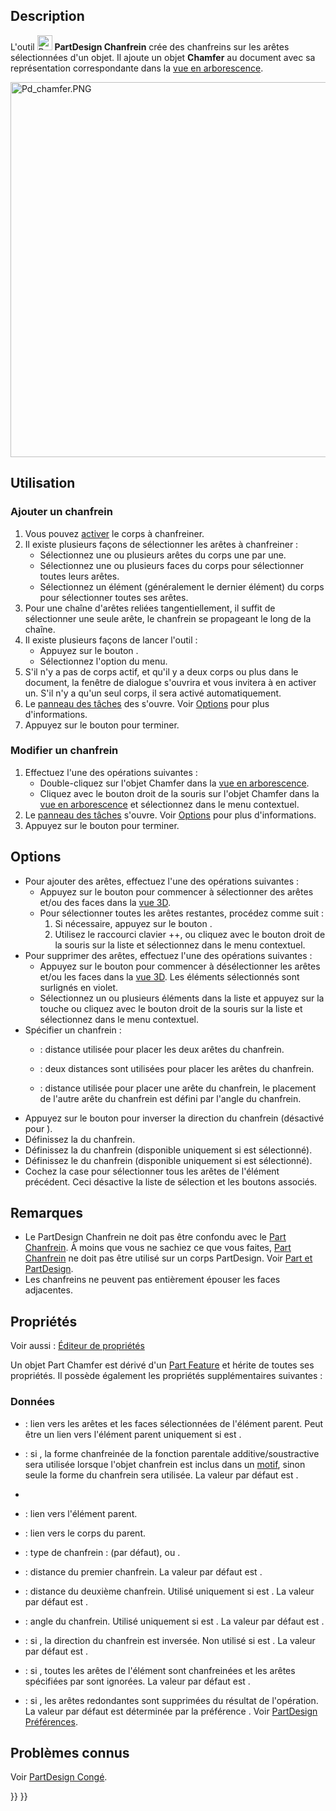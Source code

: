 <languages/>

{{Docnav/fr
|[[PartDesign_Fillet/fr|Congé]]
|[[PartDesign_Draft/fr|Dépouille]]
|[[PartDesign_Workbench/fr|Atelier PartDesign]]
|IconL=PartDesign_Fillet.svg
|IconR=PartDesign_Draft.svg
|IconC=Workbench_PartDesign.svg
}}

{{GuiCommand/fr
|Name=PartDesign Chamfer
|Name/fr=PartDesign Chanfrein
|MenuLocation=PartDesign → Appliquer une fonction d'habillage → Chanfrein
|Workbenches=[[PartDesign_Workbench/fr|PartDesign]]
|SeeAlso=[[PartDesign_Fillet/fr|PartDesign Congé]]
}}

== Description ==

L'outil [[Image:PartDesign_Chamfer.svg|24px]] '''PartDesign Chanfrein''' crée des chanfreins sur les arêtes sélectionnées d'un objet. Il ajoute un objet '''Chamfer''' au document avec sa représentation correspondante dans la [[Tree_view/fr|vue en arborescence]].

[[Image:Pd_chamfer.PNG|600px]]
{{Caption|Cube with chamfers on all edges}}

<span id="Usage"></span>
== Utilisation ==

<span id="Add_a_chamfer"></span>
=== Ajouter un chanfrein ===

# Vous pouvez [[PartDesign_Body/fr#Statut_actif|activer]] le corps à chanfreiner.
# Il existe plusieurs façons de sélectionner les arêtes à chanfreiner :
#* Sélectionnez une ou plusieurs arêtes du corps une par une.
#* Sélectionnez une ou plusieurs faces du corps pour sélectionner toutes leurs arêtes.
#* Sélectionnez un élément (généralement le dernier élément) du corps pour sélectionner toutes ses arêtes.
# Pour une chaîne d'arêtes reliées tangentiellement, il suffit de sélectionner une seule arête, le chanfrein se propageant le long de la chaîne.
# Il existe plusieurs façons de lancer l'outil :
#* Appuyez sur le bouton {{Button|[[Image:PartDesign_Chamfer.svg|16px]] [[PartDesign_Chamfer/fr|Chanfrein]]}}.
#* Sélectionnez l'option {{MenuCommand|PartDesign → Appliquer une fonction d'habillage → [[Image:PartDesign_Chamfer.svg|16px]] Chanfrein}} du menu.
# S'il n'y a pas de corps actif, et qu'il y a deux corps ou plus dans le document, la fenêtre de dialogue {{MenuCommand|Corps actif requis}} s'ouvrira et vous invitera à en activer un. S'il n'y a qu'un seul corps, il sera activé automatiquement.
# Le [[Task_panel/fr|panneau des tâches]] des {{MenuCommand|Paramètres du chanfrein}} s'ouvre. Voir [[#Options|Options]] pour plus d'informations.
# Appuyez sur le bouton {{Button|OK}} pour terminer.

<span id="Edit_a_chamfer"></span>
=== Modifier un chanfrein ===

# Effectuez l'une des opérations suivantes :
#* Double-cliquez sur l'objet Chamfer dans la [[Tree_view/fr|vue en arborescence]].
#* Cliquez avec le bouton droit de la souris sur l'objet Chamfer dans la [[Tree_view/fr|vue en arborescence]] et sélectionnez {{MenuCommand|Modifier le chanfrein}} dans le menu contextuel.
# Le [[Task_panel/fr|panneau des tâches]] {{MenuCommand|Paramètres du chanfrein}} s'ouvre. Voir [[#Options|Options]] pour plus d'informations.
# Appuyez sur le bouton {{Button|OK}} pour terminer.

== Options ==

* Pour ajouter des arêtes, effectuez l'une des opérations suivantes :
** Appuyez sur le bouton {{Button|Ajouter}} pour commencer à sélectionner des arêtes et/ou des faces dans la [[3D_view/fr|vue 3D]].
** Pour sélectionner toutes les arêtes restantes, procédez comme suit :
**# Si nécessaire, appuyez sur le bouton {{Button|Ajouter}}.
**# Utilisez le raccourci clavier {{KEY|Ctrl}}+{{KEY|Shift}}+{{KEY|A}}, ou cliquez avec le bouton droit de la souris sur la liste et sélectionnez {{MenuCommand|Ajouter toutes les arêtes}} dans le menu contextuel.
* Pour supprimer des arêtes, effectuez l'une des opérations suivantes :
** Appuyez sur le bouton {{Button|Supprimer}} pour commencer à désélectionner les arêtes et/ou les faces dans la [[3D_view/fr|vue 3D]]. Les éléments sélectionnés sont surlignés en violet.
** Sélectionnez un ou plusieurs éléments dans la liste et appuyez sur la touche {{KEY|Suppr}} ou cliquez avec le bouton droit de la souris sur la liste et sélectionnez {{MenuCommand|Supprimer}} dans le menu contextuel.
* Spécifier un chanfrein {{MenuCommand|Type}} :
** {{MenuCommand|Distance égale}} : distance utilisée pour placer les deux arêtes du chanfrein.
** {{MenuCommand|Deux distances}} : deux distances sont utilisées pour placer les arêtes du chanfrein.
** {{MenuCommand|Distance et angle}} : distance utilisée pour placer une arête du chanfrein, le placement de l'autre arête du chanfrein est défini par l'angle du chanfrein.  
* Appuyez sur le bouton {{Button|[[Image:PartDesign_Flip_Direction.svg|16px]] Inverser la direction}} pour inverser la direction du chanfrein (désactivé pour {{MenuCommand|Equal distance}}).
* Définissez la {{MenuCommand|Dimension}} du chanfrein.
* Définissez la {{MenuCommand|Dimension 2}} du chanfrein (disponible uniquement si {{MenuCommand|Deux distances}} est sélectionné).
* Définissez le {{MenuCommand|Angle}} du chanfrein (disponible uniquement si {{MenuCommand|Distance et angle}} est sélectionné).
* Cochez la case {{MenuCommand|Ajouter toutes les arêtes}} pour sélectionner tous les arêtes de l'élément précédent. Ceci désactive la liste de sélection et les boutons associés.

<span id="Notes"></span>
== Remarques ==

* Le PartDesign Chanfrein ne doit pas être confondu avec le [[Part_Chamfer/fr|Part Chanfrein]]. À moins que vous ne sachiez ce que vous faites, [[Part_Chamfer/fr|Part Chanfrein]] ne doit pas être utilisé sur un corps PartDesign. Voir [[Part_and_PartDesign/fr|Part et PartDesign]].
* Les chanfreins ne peuvent pas entièrement épouser les faces adjacentes.

<span id="Properties"></span>
==Propriétés==

Voir aussi : [[Property_editor/fr|Éditeur de propriétés]]

Un objet Part Chamfer est dérivé d'un [[Part_Feature/fr|Part Feature]] et hérite de toutes ses propriétés. Il possède également les propriétés supplémentaires suivantes :

<span id="Data"></span>
===Données===

{{Properties_Title|Base}}

* {{PropertyData|Base|LinkSub}} : lien vers les arêtes et les faces sélectionnées de l'élément parent. Peut être un lien vers l'élément parent uniquement si {{PropertyData|Use All Edges}} est {{TRUE}}.
* {{PropertyData|Support Transform|Bool}} : si {{TRUE}}, la forme chanfreinée de la fonction parentale additive/soustractive sera utilisée lorsque l'objet chanfrein est inclus dans un [[PartDesign_Workbench/fr#Outils_de_transformation|motif]], sinon seule la forme du chanfrein sera utilisée. La valeur par défaut est {{FALSE}}.
* {{PropertyData|Add Sub Shape|PartShape|hidden}}
* {{PropertyData|Base Feature|Link|hidden}} : lien vers l'élément parent.
* {{PropertyData|_ Body|LinkHidden|hidden}} : lien vers le corps du parent.

{{Properties_Title|Chamfer}}

* {{PropertyData|Chamfer Type|Enumeration}} : type de chanfrein : {{value|Equal distance}} (par défaut), {{value|Two distances}} ou {{value|Distance and Angle}}.
* {{PropertyData|Size|QuantityConstraint}} : distance du premier chanfrein. La valeur par défaut est {{value|1 mm}}.
* {{PropertyData|Size2|QuantityConstraint}} : distance du deuxième chanfrein. Utilisé uniquement si {{PropertyData|Chamfer Type}} est {{Value|Two distances}}. La valeur par défaut est {{value|1 mm}}.
* {{PropertyData|Angle|Angle}} : angle du chanfrein. Utilisé uniquement si {{PropertyData|Chamfer Type}} est {{Value|Distance and Angle}}. La valeur par défaut est {{value|45 °}}.
* {{PropertyData|Flip Direction|Bool}} : si {{TRUE}}, la direction du chanfrein est inversée. Non utilisé si {{PropertyData|Chamfer Type}} est {{Value|Equal distance}}. La valeur par défaut est {{FALSE}}.
* {{PropertyData|Use All Edges|Bool}} : si {{TRUE}}, toutes les arêtes de l'élément sont chanfreinées et les arêtes spécifiées par {{PropertyData|Base}} sont ignorées. La valeur par défaut est {{FALSE}}.

{{Properties_Title|Part Design}}

* {{PropertyData|Refine|Bool}} : si {{TRUE}}, les arêtes redondantes sont supprimées du résultat de l'opération. La valeur par défaut est déterminée par la préférence {{MenuCommand|Affiner les modèles automatiquement après une opération sur une esquisse}}. Voir [[PartDesign_Preferences/fr#G.C3.A9n.C3.A9ral|PartDesign Préférences]].

<span id="Known_issues"></span>
== Problèmes connus ==

Voir [[PartDesign_Fillet/fr#Probl.C3.A8mes_connus|PartDesign Congé]].


{{Docnav/fr
|[[PartDesign_Fillet/fr|Congé]]
|[[PartDesign_Draft/fr|Dépouille]]
|[[PartDesign_Workbench/fr|Atelier PartDesign]]
|IconL=PartDesign_Fillet.svg
|IconR=PartDesign_Draft.svg
|IconC=Workbench_PartDesign.svg
}}

{{PartDesign Tools navi{{#translation:}}}}
{{Userdocnavi{{#translation:}}}}